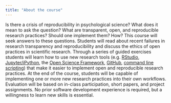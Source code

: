 ```yaml
---
title: "About the course"
---
```


Is there a crisis of reproducibility in psychological science? What does it mean to ask the question? What are transparent, open, and reproducible research practices? Should one implement them? How? This course will seek answers to these questions. Students will read about recent failures in research transparency and reproducibility and discuss the ethics of open practices in scientific research. Through a series of guided exercises students will learn how to use new research tools (e.g. [RStudio](https://www.rstudio.com), [Jupyter/iPython](http://jupyter.org), the [Open Science Framework](http://osf.io), [GitHub](http://github.com), [command line scripting](https://en.wikipedia.org/wiki/Command-line_interface)) that  make it easier to implement open and reproducible research practices. At the end of the course, students will be capable of implementing one or more new research practices into their own workflows. Evaluation will be based on in-class participation, short papers, and project assignments. No prior software development experience is required, but a willingness to learn new skills is essential.